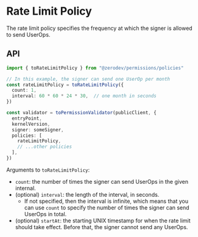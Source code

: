 # Rate Limit Policy

The rate limit policy specifies the frequency at which the signer is allowed to send UserOps.

## API

```ts
import { toRateLimitPolicy } from "@zerodev/permissions/policies"

// In this example, the signer can send one UserOp per month
const rateLimitPolicy = toRateLimitPolicy({
  count: 1,
  interval: 60 * 60 * 24 * 30,  // one month in seconds
})

const validator = toPermissionValidator(publicClient, {
  entryPoint,
  kernelVersion,
  signer: someSigner,
  policies: [
    rateLimitPolicy,
    // ...other policies
  ],
})
```

Arguments to `toRateLimitPolicy`:

- `count`: the number of times the signer can send UserOps in the given internal.
- (optional) `interval`: the length of the interval, in seconds.
  - If not specified, then the interval is infinite, which means that you can use `count` to specify the number of times the signer can send UserOps in total.
- (optional) `startAt`: the starting UNIX timestamp for when the rate limit should take effect.  Before that, the signer cannot send any UserOps.